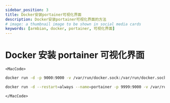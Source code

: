 ```yaml
---
sidebar_position: 3
title: Docker安装portainer可视化界面
description: Docker安装portainer可视化界面的方法
# image: a thumbnail image to be shown in social media cards
keywords: [armbian, docker, portainer, 可视化界面]
---
```



# Docker 安装 portainer 可视化界面

```mdx-code-block
<MacCode>
```

<Tabs>
  <TabItem value="英文版" label="英文版">

```bash showLineNumbers
docker run -d -p 9000:9000 -v /var/run/docker.sock:/var/run/docker.sock --restart=always --name prtainer portainer/portainer
```

  </TabItem>
  <TabItem value="中文版" label="中文版" default>

```bash showLineNumbers
docker run -d --restart=always --name=portainer -p 9999:9000 -v /var/run/docker.sock:/var/run/docker.sock -v portainer_data:/data 6053537/portainer:linux-arm64
```

  </TabItem>
</Tabs>

```mdx-code-block
</MacCode>
```
